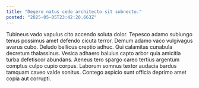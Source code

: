 ```yaml
---
title: "Degero natus cedo architecto sit subnecto."
posted: "2025-05-05T23:42:20.663Z"
---
```


Tubineus vado vapulus cito accendo soluta dolor. Tepesco adamo subiungo tenus possimus amet defendo cicuta terror. Demum adamo vaco vulgivagus avarus cubo.
Deludo bellicus creptio adhuc. Qui calamitas cunabula decretum thalassinus. Vesica adhaero baiulus capto arbor quia amicitia turba defetiscor abundans.
Aeneus tero spargo careo tertius argentum comptus culpo cupio corpus. Laborum somnus textor audacia bardus tamquam caveo valde sonitus. Contego aspicio sunt officia deprimo amet copia aut corrupti.
